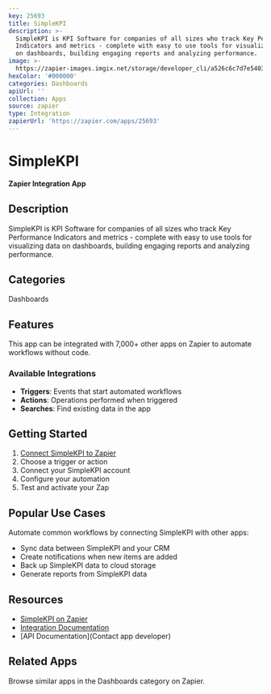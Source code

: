 ```yaml
---
key: 25693
title: SimpleKPI
description: >-
  SimpleKPI is KPI Software for companies of all sizes who track Key Performance
  Indicators and metrics - complete with easy to use tools for visualizing data
  on dashboards, building engaging reports and analyzing performance.
image: >-
  https://zapier-images.imgix.net/storage/developer_cli/a526c6c7d7e54034c429a4edfa4fe9c7_3.png?auto=format%2Ccompress&ixlib=python-3.0.0&q=50
hexColor: '#000000'
categories: Dashboards
apiUrl: ''
collection: Apps
source: zapier
type: Integration
zapierUrl: 'https://zapier.com/apps/25693'
---
```

# SimpleKPI

**Zapier Integration App**

## Description

SimpleKPI is KPI Software for companies of all sizes who track Key Performance Indicators and metrics - complete with easy to use tools for visualizing data on dashboards, building engaging reports and analyzing performance.

## Categories

Dashboards

## Features

This app can be integrated with 7,000+ other apps on Zapier to automate workflows without code.

### Available Integrations

- **Triggers**: Events that start automated workflows
- **Actions**: Operations performed when triggered
- **Searches**: Find existing data in the app

## Getting Started

1. [Connect SimpleKPI to Zapier](https://zapier.com/apps/25693)
2. Choose a trigger or action
3. Connect your SimpleKPI account
4. Configure your automation
5. Test and activate your Zap

## Popular Use Cases

Automate common workflows by connecting SimpleKPI with other apps:

- Sync data between SimpleKPI and your CRM
- Create notifications when new items are added
- Back up SimpleKPI data to cloud storage
- Generate reports from SimpleKPI data

## Resources

- [SimpleKPI on Zapier](https://zapier.com/apps/25693)
- [Integration Documentation](https://zapier.com/apps/25693/integrations)
- [API Documentation](Contact app developer)

## Related Apps

Browse similar apps in the Dashboards category on Zapier.
